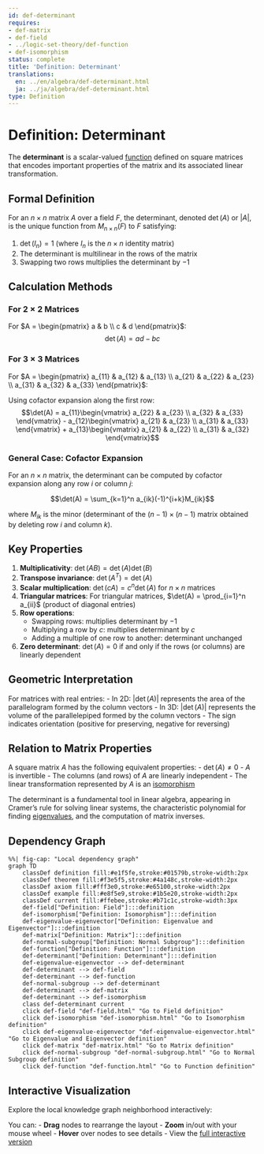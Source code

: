 ```yaml
---
id: def-determinant
requires:
- def-matrix
- def-field
- ../logic-set-theory/def-function
- def-isomorphism
status: complete
title: 'Definition: Determinant'
translations:
  en: ../en/algebra/def-determinant.html
  ja: ../ja/algebra/def-determinant.html
type: Definition
---
```


# Definition: Determinant {#def-determinant}

The **determinant** is a scalar-valued [function](../logic-set-theory/def-function.qmd) defined on square matrices that encodes important properties of the matrix and its associated linear transformation.

## Formal Definition

For an $n \times n$ matrix $A$ over a field $F$, the determinant, denoted $\det(A)$ or $|A|$, is the unique function from $M_{n \times n}(F)$ to $F$ satisfying:

1. $\det(I_n) = 1$ (where $I_n$ is the $n \times n$ identity matrix)
2. The determinant is multilinear in the rows of the matrix
3. Swapping two rows multiplies the determinant by $-1$

## Calculation Methods

### For $2 \times 2$ Matrices

For $A = \begin{pmatrix} a & b \\ c & d \end{pmatrix}$:
$$\det(A) = ad - bc$$

### For $3 \times 3$ Matrices

For $A = \begin{pmatrix} a_{11} & a_{12} & a_{13} \\ a_{21} & a_{22} & a_{23} \\ a_{31} & a_{32} & a_{33} \end{pmatrix}$:

Using cofactor expansion along the first row:
$$\det(A) = a_{11}\begin{vmatrix} a_{22} & a_{23} \\ a_{32} & a_{33} \end{vmatrix} - a_{12}\begin{vmatrix} a_{21} & a_{23} \\ a_{31} & a_{33} \end{vmatrix} + a_{13}\begin{vmatrix} a_{21} & a_{22} \\ a_{31} & a_{32} \end{vmatrix}$$

### General Case: Cofactor Expansion

For an $n \times n$ matrix, the determinant can be computed by cofactor expansion along any row $i$ or column $j$:

$$\det(A) = \sum_{k=1}^n a_{ik}(-1)^{i+k}M_{ik}$$

where $M_{ik}$ is the minor (determinant of the $(n-1) \times (n-1)$ matrix obtained by deleting row $i$ and column $k$).

## Key Properties

1. **Multiplicativity**: $\det(AB) = \det(A)\det(B)$
2. **Transpose invariance**: $\det(A^T) = \det(A)$
3. **Scalar multiplication**: $\det(cA) = c^n\det(A)$ for $n \times n$ matrices
4. **Triangular matrices**: For triangular matrices, $\det(A) = \prod_{i=1}^n a_{ii}$ (product of diagonal entries)
5. **Row operations**:
   - Swapping rows: multiplies determinant by $-1$
   - Multiplying a row by $c$: multiplies determinant by $c$
   - Adding a multiple of one row to another: determinant unchanged
6. **Zero determinant**: $\det(A) = 0$ if and only if the rows (or columns) are linearly dependent

## Geometric Interpretation

For matrices with real entries:
- In 2D: $|\det(A)|$ represents the area of the parallelogram formed by the column vectors
- In 3D: $|\det(A)|$ represents the volume of the parallelepiped formed by the column vectors
- The sign indicates orientation (positive for preserving, negative for reversing)

## Relation to Matrix Properties

A square matrix $A$ has the following equivalent properties:
- $\det(A) \neq 0$
- $A$ is invertible
- The columns (and rows) of $A$ are linearly independent
- The linear transformation represented by $A$ is an [isomorphism](def-isomorphism.qmd)

The determinant is a fundamental tool in linear algebra, appearing in Cramer's rule for solving linear systems, the characteristic polynomial for finding [eigenvalues](def-eigenvalue-eigenvector.qmd), and the computation of matrix inverses.

## Dependency Graph

```mermaid
%%| fig-cap: "Local dependency graph"
graph TD
    classDef definition fill:#e1f5fe,stroke:#01579b,stroke-width:2px
    classDef theorem fill:#f3e5f5,stroke:#4a148c,stroke-width:2px
    classDef axiom fill:#fff3e0,stroke:#e65100,stroke-width:2px
    classDef example fill:#e8f5e9,stroke:#1b5e20,stroke-width:2px
    classDef current fill:#ffebee,stroke:#b71c1c,stroke-width:3px
    def-field["Definition: Field"]:::definition
    def-isomorphism["Definition: Isomorphism"]:::definition
    def-eigenvalue-eigenvector["Definition: Eigenvalue and Eigenvector"]:::definition
    def-matrix["Definition: Matrix"]:::definition
    def-normal-subgroup["Definition: Normal Subgroup"]:::definition
    def-function["Definition: Function"]:::definition
    def-determinant["Definition: Determinant"]:::definition
    def-eigenvalue-eigenvector --> def-determinant
    def-determinant --> def-field
    def-determinant --> def-function
    def-normal-subgroup --> def-determinant
    def-determinant --> def-matrix
    def-determinant --> def-isomorphism
    class def-determinant current
    click def-field "def-field.html" "Go to Field definition"
    click def-isomorphism "def-isomorphism.html" "Go to Isomorphism definition"
    click def-eigenvalue-eigenvector "def-eigenvalue-eigenvector.html" "Go to Eigenvalue and Eigenvector definition"
    click def-matrix "def-matrix.html" "Go to Matrix definition"
    click def-normal-subgroup "def-normal-subgroup.html" "Go to Normal Subgroup definition"
    click def-function "def-function.html" "Go to Function definition"
```

## Interactive Visualization

Explore the local knowledge graph neighborhood interactively:

::: {.graph-viz data-id="def-determinant" data-width="700" data-height="500"}
:::

You can:
- **Drag** nodes to rearrange the layout
- **Zoom** in/out with your mouse wheel
- **Hover** over nodes to see details
- View the [full interactive version](../../output/interactive/en/def-determinant.html){target="_blank"}
